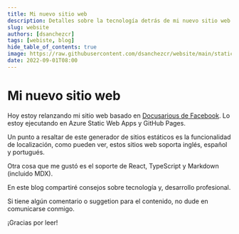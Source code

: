 ```yaml
---
title: Mi nuevo sitio web
description: Detalles sobre la tecnología detrás de mi nuevo sitio web.
slug: website
authors: [dsanchezcr]
tags: [webiste, blog]
hide_table_of_contents: true
image: https://raw.githubusercontent.com/dsanchezcr/website/main/static/img/DevOps-Conference.jpg
date: 2022-09-01T08:00
---
```

# Mi nuevo sitio web

Hoy estoy relanzando mi sitio web basado en [Docusarious de Facebook](https://docusaurus.io). Lo estoy ejecutando en Azure Static Web Apps y GitHub Pages.

Un punto a resaltar de este generador de sitios estáticos es la funcionalidad de localización, como pueden ver, estos sitios web soporta inglés, español y portugués.

Otra cosa que me gustó es el soporte de React, TypeScript y Markdown (incluido MDX).

En este blog compartiré consejos sobre tecnología y, desarrollo profesional.

Si tiene algún comentario o suggetion para el contenido, no dude en comunicarse conmigo.

¡Gracias por leer!